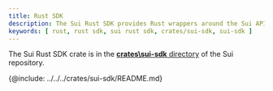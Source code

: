 ```yaml
---
title: Rust SDK
description: The Sui Rust SDK provides Rust wrappers around the Sui API. Using the SDK, you can interact with Sui networks using the Rust programming language.
keywords: [ rust, rust sdk, sui rust sdk, crates/sui-sdk, sui-sdk ]
---
```


The Sui Rust SDK crate is in the [**crates\sui-sdk** directory](https://github.com/MystenLabs/sui/tree/main/crates/sui-sdk) of the Sui repository.

{@include: ../../../crates/sui-sdk/README.md}
